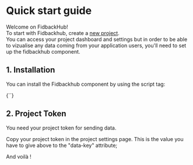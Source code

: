 
# Quick start guide

Welcome on FidbackHub!\
To start with Fidbackhub, create a [new project](http://localhost:3000/project-creation).\
You can access your project dashboard and settings but in order to be able to vizualise any data coming from your application users, 
you'll need to set up the fidbackhub component.

## 1. Installation

You can install the Fidbackhub component by using the script tag:

<SyntaxHighlighter language="html" style={a11yDark}>
{`<script
      id="script_widget"
      type="text/javascript"
      src="https://cdn.jsdelivr.net/gh/Leopold-V/FidbackHub@0.1.0-alpha/widget/dist/fidbackhub-widget.js"
      data-key="YOUR_SECRET_KEY">
  </script>`}

</SyntaxHighlighter>

## 2. Project Token

You need your project token for sending data. 

Copy your project token in the project settings page.
This is the value you have to give above to the "data-key" attribute;

And voilà !